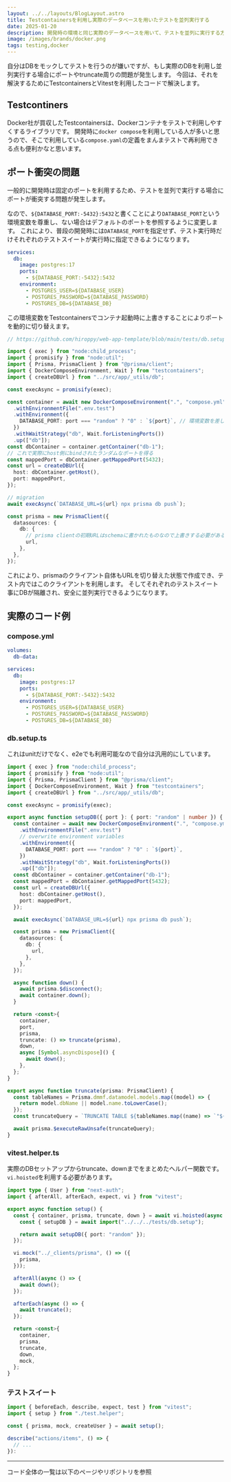 ```yaml
---
layout: ../../layouts/BlogLayout.astro
title: Testcontainersを利用し実際のデータベースを用いたテストを並列実行する
date: 2025-01-20
description: 開発時の環境と同じ実際のデータベースを用いて、テストを並列に実行する方法を紹介
image: /images/brands/docker.png
tags: testing,docker
---
```



自分はDBをモックしてテストを行うのが嫌いですが、もし実際のDBを利用し並列実行する場合にポートやtruncate周りの問題が発生します。
今回は、それを解決するためにTestcontainersとVitestを利用したコードで解決します。

## Testcontiners

Docker社が買収したTestcontainersは、Dockerコンテナをテストで利用しやすくするライブラリです。
開発時に`docker compose`を利用している人が多いと思うので、そこで利用している`compose.yaml`の定義をまんまテストで再利用できる点も便利かなと思います。

<OG url="https://testcontainers.com/" />

## ポート衝突の問題

一般的に開発時は固定のポートを利用するため、テストを並列で実行する場合にポートが衝突する問題が発生します。

なので、`${DATABASE_PORT:-5432}:5432`と書くことにより`DATABASE_PORT`という環境変数を尊重し、ない場合はデフォルトのポートを参照するように変更します。
これにより、普段の開発時には`DATABASE_PORT`を指定せず、テスト実行時だけそれぞれのテストスイートが実行時に指定できるようになります。

```yaml
services:
  db:
    image: postgres:17
    ports:
      - ${DATABASE_PORT:-5432}:5432
    environment:
      - POSTGRES_USER=${DATABASE_USER}
      - POSTGRES_PASSWORD=${DATABASE_PASSWORD}
      - POSTGRES_DB=${DATABASE_DB}
```

この環境変数をTestcontainersでコンテナ起動時に上書きすることによりポートを動的に切り替えます。

```ts
// https://github.com/hiroppy/web-app-template/blob/main/tests/db.setup.ts

import { exec } from "node:child_process";
import { promisify } from "node:util";
import { Prisma, PrismaClient } from "@prisma/client";
import { DockerComposeEnvironment, Wait } from "testcontainers";
import { createDBUrl } from "../src/app/_utils/db";

const execAsync = promisify(exec);

const container = await new DockerComposeEnvironment(".", "compose.yml")
  .withEnvironmentFile(".env.test")
  .withEnvironment({
    DATABASE_PORT: port === "random" ? "0" : `${port}`, // 環境変数を差し込み、ポートを動的に変更
  })
  .withWaitStrategy("db", Wait.forListeningPorts())
  .up(["db"]);
const dbContainer = container.getContainer("db-1");
// これで実際にhost側にbindされたランダムなポートを得る
const mappedPort = dbContainer.getMappedPort(5432);
const url = createDBUrl({
  host: dbContainer.getHost(),
  port: mappedPort,
});

// migration
await execAsync(`DATABASE_URL=${url} npx prisma db push`);

const prisma = new PrismaClient({
  datasources: {
    db: {
      // prisma clientの初期URLはschemaに書かれたものなので上書きする必要がある
      url,
    },
  },
});
```

これにより、prismaのクライアント自体もURLを切り替えた状態で作成でき、テスト内ではこのクライアントを利用します。
そしてそれぞれのテストスイート事にDBが隔離され、安全に並列実行できるようになります。

## 実際のコード例

### compose.yml

```yaml
volumes:
  db-data:

services:
  db:
    image: postgres:17
    ports:
      - ${DATABASE_PORT:-5432}:5432
    environment:
      - POSTGRES_USER=${DATABASE_USER}
      - POSTGRES_PASSWORD=${DATABASE_PASSWORD}
      - POSTGRES_DB=${DATABASE_DB}
```

### db.setup.ts

これはunitだけでなく、e2eでも利用可能なので自分は汎用的にしています。

```ts
import { exec } from "node:child_process";
import { promisify } from "node:util";
import { Prisma, PrismaClient } from "@prisma/client";
import { DockerComposeEnvironment, Wait } from "testcontainers";
import { createDBUrl } from "../src/app/_utils/db";

const execAsync = promisify(exec);

export async function setupDB({ port }: { port: "random" | number }) {
  const container = await new DockerComposeEnvironment(".", "compose.yml")
    .withEnvironmentFile(".env.test")
    // overwrite environment variables
    .withEnvironment({
      DATABASE_PORT: port === "random" ? "0" : `${port}`,
    })
    .withWaitStrategy("db", Wait.forListeningPorts())
    .up(["db"]);
  const dbContainer = container.getContainer("db-1");
  const mappedPort = dbContainer.getMappedPort(5432);
  const url = createDBUrl({
    host: dbContainer.getHost(),
    port: mappedPort,
  });

  await execAsync(`DATABASE_URL=${url} npx prisma db push`);

  const prisma = new PrismaClient({
    datasources: {
      db: {
        url,
      },
    },
  });

  async function down() {
    await prisma.$disconnect();
    await container.down();
  }

  return <const>{
    container,
    port,
    prisma,
    truncate: () => truncate(prisma),
    down,
    async [Symbol.asyncDispose]() {
      await down();
    },
  };
}

export async function truncate(prisma: PrismaClient) {
  const tableNames = Prisma.dmmf.datamodel.models.map((model) => {
    return model.dbName || model.name.toLowerCase();
  });
  const truncateQuery = `TRUNCATE TABLE ${tableNames.map((name) => `"${name}"`).join(", ")} CASCADE`;

  await prisma.$executeRawUnsafe(truncateQuery);
}
```

### vitest.helper.ts

実際のDBセットアップからtruncate、downまでをまとめたヘルパー関数です。`vi.hoisted`を利用する必要があります。

```ts
import type { User } from "next-auth";
import { afterAll, afterEach, expect, vi } from "vitest";

export async function setup() {
  const { container, prisma, truncate, down } = await vi.hoisted(async () => {
    const { setupDB } = await import("../../../tests/db.setup");

    return await setupDB({ port: "random" });
  });

  vi.mock("../_clients/prisma", () => ({
    prisma,
  }));

  afterAll(async () => {
    await down();
  });

  afterEach(async () => {
    await truncate();
  });

  return <const>{
    container,
    prisma,
    truncate,
    down,
    mock,
  };
}
```

### テストスイート

```ts
import { beforeEach, describe, expect, test } from "vitest";
import { setup } from "./test.helper";

const { prisma, mock, createUser } = await setup();

describe("actions/items", () => {
  // ...
}):
```

---

コード全体の一覧は以下のページやリポジトリを参照

<OG url="https://hiroppy.github.io/web-app-template/features/unit-testing.html" />

<br />

<OG url="https://github.com/hiroppy/web-app-template" />
